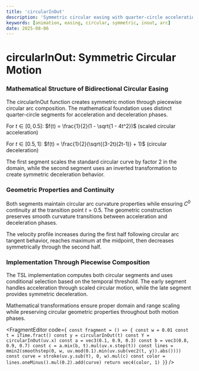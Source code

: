 ```yaml
---
title: 'circularInOut'
description: 'Symmetric circular easing with quarter-circle acceleration and deceleration phases for balanced motion'
keywords: [animation, easing, circular, symmetric, inout, arc]
date: 2025-08-06
---
```



# circularInOut: Symmetric Circular Motion

### Mathematical Structure of Bidirectional Circular Easing

The circularInOut function creates symmetric motion through piecewise circular arc composition. The mathematical foundation uses distinct quarter-circle segments for acceleration and deceleration phases.

For $t \in [0, 0.5]$: $f(t) = \frac{1}{2}(1 - \sqrt{1 - 4t^2})$ (scaled circular acceleration)

For $t \in [0.5, 1]$: $f(t) = \frac{1}{2}(\sqrt{(3-2t)(2t-1)} + 1)$ (circular deceleration)

The first segment scales the standard circular curve by factor 2 in the domain, while the second segment uses an inverted transformation to create symmetric deceleration behavior.

### Geometric Properties and Continuity

Both segments maintain circular arc curvature properties while ensuring $C^0$ continuity at the transition point $t = 0.5$. The geometric construction preserves smooth curvature transitions between acceleration and deceleration phases.

The velocity profile increases during the first half following circular arc tangent behavior, reaches maximum at the midpoint, then decreases symmetrically through the second half.

### Implementation Through Piecewise Composition

The TSL implementation computes both circular segments and uses conditional selection based on the temporal threshold. The early segment handles acceleration through scaled circular motion, while the late segment provides symmetric deceleration.

Mathematical transformations ensure proper domain and range scaling while preserving circular geometric properties throughout both motion phases.

<FragmentEditor
        code={`
const fragment = () => {
    const w = 0.01
    const t = iTime.fract()
    const y = circularInOut(t)
    const Y = circularInOut(uv.x)
    const a = vec3(0.1, 0.9, 0.3)
    const b = vec3(0.8, 0.9, 0.7)
    const c = a.mix(b, t).mul(uv.x.step(t))
    const lines = mmin2(smoothstep(0, w, uv.mod(0.1).min(uv.sub(vec2(t, y)).abs())))
    const curve = stroke(uv.y.sub(Y), 0, w).mul(c)
    const color = lines.oneMinus().mul(0.2).add(curve)
    return vec4(color, 1)
}`}
/>
